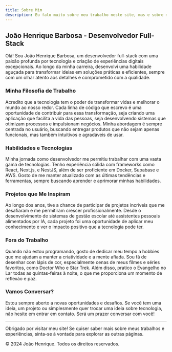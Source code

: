 ```yaml
---
title: Sobre Mim
description: Eu falo muito sobre meu trabalho neste site, mas e sobre mim? Quem sou eu? O que gosto de fazer? Quais são meus hobbies? Vamos falar sobre isso!
---
```


## João Henrique Barbosa - Desenvolvedor Full-Stack

Olá! Sou João Henrique Barbosa, um desenvolvedor full-stack com uma paixão profunda por tecnologia e criação de experiências digitais excepcionais. Ao longo da minha carreira, desenvolvi uma habilidade aguçada para transformar ideias em soluções práticas e eficientes, sempre com um olhar atento aos detalhes e comprometido com a qualidade.

### Minha Filosofia de Trabalho

Acredito que a tecnologia tem o poder de transformar vidas e melhorar o mundo ao nosso redor. Cada linha de código que escrevo é uma oportunidade de contribuir para essa transformação, seja criando uma aplicação que facilita a vida das pessoas, seja desenvolvendo sistemas que otimizam processos e impulsionam negócios. Minha abordagem é sempre centrada no usuário, buscando entregar produtos que não sejam apenas funcionais, mas também intuitivos e agradáveis de usar.

### Habilidades e Tecnologias

Minha jornada como desenvolvedor me permitiu trabalhar com uma vasta gama de tecnologias. Tenho experiência sólida com frameworks como React, Next.js, e NestJS, além de ser proficiente em Docker, Supabase e AWS. Gosto de me manter atualizado com as últimas tendências e ferramentas, sempre buscando aprender e aprimorar minhas habilidades.

### Projetos que Me Inspiram

Ao longo dos anos, tive a chance de participar de projetos incríveis que me desafiaram e me permitiram crescer profissionalmente. Desde o desenvolvimento de sistemas de gestão escolar até assistentes pessoais alimentados por IA, cada projeto foi uma oportunidade de aplicar meu conhecimento e ver o impacto positivo que a tecnologia pode ter.

### Fora do Trabalho

Quando não estou programando, gosto de dedicar meu tempo a hobbies que me ajudam a manter a criatividade e a mente afiada. Sou fã de desenhar com lápis de cor, especialmente cenas de meus filmes e séries favoritos, como Doctor Who e Star Trek. Além disso, pratico o Evangelho no Lar todas as quintas-feiras à noite, o que me proporciona um momento de reflexão e paz.

### Vamos Conversar?

Estou sempre aberto a novas oportunidades e desafios. Se você tem uma ideia, um projeto ou simplesmente quer trocar uma ideia sobre tecnologia, não hesite em entrar em contato. Será um prazer conversar com você!

---

Obrigado por visitar meu site! Se quiser saber mais sobre meus trabalhos e experiências, sinta-se à vontade para explorar as outras páginas.

© 2024 João Henrique. Todos os direitos reservados.